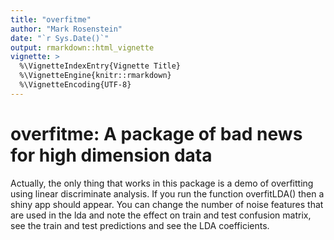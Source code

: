 ```yaml
---
title: "overfitme"
author: "Mark Rosenstein"
date: "`r Sys.Date()`"
output: rmarkdown::html_vignette
vignette: >
  %\VignetteIndexEntry{Vignette Title}
  %\VignetteEngine{knitr::rmarkdown}
  %\VignetteEncoding{UTF-8}
---
```


# overfitme: A package of bad news for high dimension data

Actually, the only thing that works in this package is a demo
of overfitting using linear discriminate analysis. If you run
the function overfitLDA() then a shiny app should appear. You can
change the number of noise features that are used in the lda and note
the effect on train and test confusion matrix, see the train and test
predictions and see the LDA coefficients.
